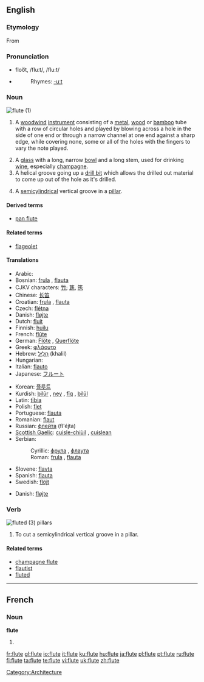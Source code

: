 {{see|flûte}}
{{wikipedia}}
==English==

===Etymology===
From {{etyl|fro|en}} {{term|flaute||lang=fro}}

===Pronunciation===
* floo͞t, /fluːt/, /flu:t/
* {{audio|en-us-flute.ogg|Audio (US)}}
*: Rhymes: [[Rhymes:English:-uːt|-uːt]]

===Noun===
[[Image:Western_concert_flute.jpg|thumb|flute (1)]]
{{en-noun}}

# {{context|musical instruments}} A [[woodwind]] [[instrument]] consisting of a [[metal]], [[wood]] or [[bamboo]] tube with a row of circular holes and played by blowing across a hole in the side of one end or through a narrow channel at one end against a sharp edge, while covering none, some or all of the holes with the fingers to vary the note played.
# A [[glass]] with a long, narrow [[bowl]] and a long stem, used for drinking [[wine]], especially [[champagne]]. <!--Note: "bowl" is the correct term to use here - confirmed at http://66.102.9.104/search?q=cache:N9GMnphl-vcJ:www.daacs.org/aboutDatabase/pdf/cataloging/Glass.pdf+%22parts+of+a+glass%22+stem&hl=en -->
# A helical groove going up a [[drill bit]] which allows the drilled out material to come up out of the hole as it's drilled.
# {{architecture}} A [[semicylindrical]] vertical groove in a [[pillar]].

====Derived terms====
* [[pan flute]]

====Related terms====
* [[flageolet]]

====Translations====
{{trans-top|woodwind instrument}}
* Arabic: {{Arab|[[ناي|نّاي]]}}
* Bosnian: [[frula]] {{f}}, [[flauta]] {{f}}
* CJKV characters: [[竹]]; [[篪]], [[竾]]
* Chinese: [[长笛]]
* Croatian: [[frula]] {{f}}, [[flauta]] {{f}}
* Czech: [[flétna]] {{f}}
* Danish: [[fløjte]] {{c}}
* Dutch: [[fluit]]
* Finnish: [[huilu]]
* French: [[flûte]] {{f}}
* German: [[Flöte]] {{f}}, [[Querflöte]] {{f}}
* Greek: [[φλάουτο]]
* Hebrew: [[חליל| חָלִיל]] (khalil) {{m}}
* Hungarian: {{t|hu|fuvola}}
* Italian: [[flauto]] {{m}}
* Japanese: [[フルート]]
{{trans-mid}}
* Korean: [[플루트]]
* Kurdish: [[bilûr]] {{f}}, [[ney]] {{f}}, [[fîq]] {{f}}, [[bilûl]] {{f}}
* Latin: [[tibia|tībia]] {{f}}
* Polish: [[flet]] {{m}}
* Portuguese: [[flauta]] {{f}}
* Romanian: [[flaut]] {{n}}
* Russian: [[флейта]] (fl'éjta) {{f}}
* [[Scottish Gaelic]]: [[cuisle-chiùil]] {{f}}, [[cuislean]] {{m}}
* Serbian:
*: Cyrillic: [[фрула]] {{f}}, [[флаута]] {{f}}
*: Roman: [[frula]] {{f}}, [[flauta]] {{f}}
* Slovene: [[flavta]] {{f}}
* Spanish: [[flauta]] {{f}}
* Swedish: [[flöjt]]
{{trans-bottom}}

{{trans-top|glass}}
* Danish: [[fløjte]] {{c}}
{{trans-mid}}
{{trans-bottom}}

===Verb===
[[Image:Cincinnati-life-insurance-building-detail.jpg|thumb|fluted (3) [[pillar]]s]]
{{en-verb|flutes|fluting|fluted}}

# To cut a semicylindrical vertical groove in a pillar.

====Related terms====
* [[champagne flute]]
* [[flautist]]
* [[fluted]] {{pos_a}}

----

==French==

===Noun===
'''flute'''

# {{alternative spelling of|flûte}}

[[Category:Architecture]]

[[fr:flute]]
[[gl:flute]]
[[io:flute]]
[[it:flute]]
[[ku:flute]]
[[hu:flute]]
[[ja:flute]]
[[pl:flute]]
[[pt:flute]]
[[ru:flute]]
[[fi:flute]]
[[ta:flute]]
[[te:flute]]
[[vi:flute]]
[[uk:flute]]
[[zh:flute]]